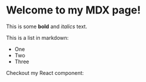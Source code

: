 
# Welcome to my MDX page!

This is some **bold** and _italics_ text.

This is a list in markdown:

- One
- Two
- Three

Checkout my React component:

<Billboard
  src="/cars/copper-motorcar.png"
  href="/cars/copper-motorcar"
  hl="New Copper Motorcar"
  sl="Look at this car!"
  alt="Copper motorcar in front of the fountain"
/>
